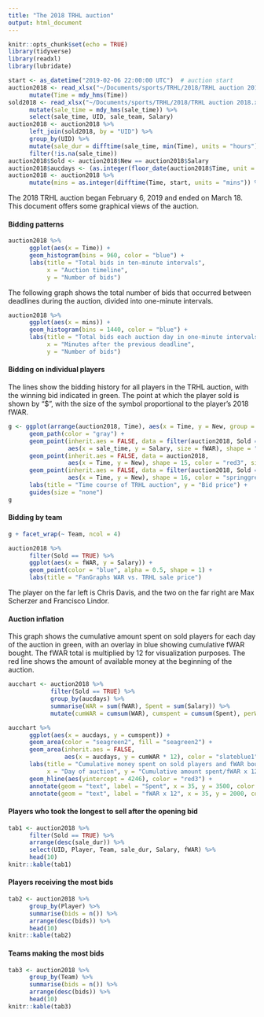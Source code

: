 ```yaml
---
title: "The 2018 TRHL auction"
output: html_document
---
```


```r
knitr::opts_chunk$set(echo = TRUE)
library(tidyverse)
library(readxl)
library(lubridate)

start <- as_datetime("2019-02-06 22:00:00 UTC")  # auction start
auction2018 <- read_xlsx("~/Documents/sports/TRHL/2018/TRHL auction 2018.xlsx", sheet = "bids") %>%
      mutate(Time = mdy_hms(Time))
sold2018 <- read_xlsx("~/Documents/sports/TRHL/2018/TRHL auction 2018.xlsx", sheet = "sold") %>%
      mutate(sale_time = mdy_hms(sale_time)) %>%
      select(sale_time, UID, sale_team, Salary)
auction2018 <- auction2018 %>%
      left_join(sold2018, by = "UID") %>%
      group_by(UID) %>%
      mutate(sale_dur = difftime(sale_time, min(Time), units = "hours")) %>%
      filter(!is.na(sale_time))
auction2018$Sold <- auction2018$New == auction2018$Salary
auction2018$aucdays <- (as.integer(floor_date(auction2018$Time, unit = "day") - floor_date(start, unit = "day"))) / 86400 + 1
auction2018 <- auction2018 %>%
      mutate(mins = as.integer(difftime(Time, start, units = "mins")) %% 1440)
```

The 2018 TRHL auction began February 6, 2019 and ended on March 18.  This document offers some graphical views of the auction.
  
  
#### Bidding patterns

```r
auction2018 %>%
      ggplot(aes(x = Time)) +
      geom_histogram(bins = 960, color = "blue") +
      labs(title = "Total bids in ten-minute intervals",
           x = "Auction timeline",
           y = "Number of bids")
```
  
  
The following graph shows the total number of bids that occurred between deadlines during the auction, divided into one-minute intervals.  
  
```r
auction2018 %>%
      ggplot(aes(x = mins)) +
      geom_histogram(bins = 1440, color = "blue") +
      labs(title = "Total bids each auction day in one-minute intervals",
           x = "Minutes after the previous deadline",
           y = "Number of bids")
```
  
  
#### Bidding on individual players

The lines show the bidding history for all players in the TRHL auction, with the winning bid indicated in green.  The point at which the player sold is shown by "$", with the size of the symbol proportional to the player's 2018 fWAR.  
  
```r
g <- ggplot(arrange(auction2018, Time), aes(x = Time, y = New, group = UID)) +
      geom_path(color = "gray") +
      geom_point(inherit.aes = FALSE, data = filter(auction2018, Sold == TRUE), 
                 aes(x = sale_time, y = Salary, size = fWAR), shape = "$", color = "springgreen4", alpha = 0.5) +
      geom_point(inherit.aes = FALSE, data = auction2018,
                 aes(x = Time, y = New), shape = 15, color = "red3", size = 1, alpha = 0.6) +
      geom_point(inherit.aes = FALSE, data = filter(auction2018, Sold == TRUE),
                 aes(x = Time, y = New), shape = 16, color = "springgreen4", size = 4, alpha = 0.8) +
      labs(title = "Time course of TRHL auction", y = "Bid price") +
      guides(size = "none")
g
```
  
  
#### Bidding by team

```r
g + facet_wrap(~ Team, ncol = 4)
```

```r
auction2018 %>%
      filter(Sold == TRUE) %>%
      ggplot(aes(x = fWAR, y = Salary)) +
      geom_point(color = "blue", alpha = 0.5, shape = 1) +
      labs(title = "FanGraphs WAR vs. TRHL sale price")
```

The player on the far left is Chris Davis, and the two on the far right are Max Scherzer and Francisco Lindor.  
  
  
#### Auction inflation

This graph shows the cumulative amount spent on sold players for each day of the auction in green, with an overlay in blue showing cumulative fWAR bought.  The fWAR total is multiplied by 12 for visualization purposes.  The red line shows the amount of available money at the beginning of the auction.  

```r
aucchart <- auction2018 %>%
            filter(Sold == TRUE) %>%
            group_by(aucdays) %>%
            summarise(WAR = sum(fWAR), Spent = sum(Salary)) %>%
            mutate(cumWAR = cumsum(WAR), cumspent = cumsum(Spent), perWAR = Spent / WAR)

aucchart %>%
      ggplot(aes(x = aucdays, y = cumspent)) +
      geom_area(color = "seagreen2", fill = "seagreen2") +
      geom_area(inherit.aes = FALSE, 
                aes(x = aucdays, y = cumWAR * 12), color = "slateblue1", fill = "slateblue1") +
      labs(title = "Cumulative money spent on sold players and fWAR bought",
           x = "Day of auction", y = "Cumulative amount spent/fWAR x 12") +
      geom_hline(aes(yintercept = 4246), color = "red3") +
      annotate(geom = "text", label = "Spent", x = 35, y = 3500, color = "white") +
      annotate(geom = "text", label = "fWAR x 12", x = 35, y = 2000, color = "white")
```
  
  
#### Players who took the longest to sell after the opening bid
  
```r
tab1 <- auction2018 %>%
      filter(Sold == TRUE) %>%
      arrange(desc(sale_dur)) %>%
      select(UID, Player, Team, sale_dur, Salary, fWAR) %>%
      head(10)
knitr::kable(tab1)
```
  
  
#### Players receiving the most bids
  
```r
tab2 <- auction2018 %>%
      group_by(Player) %>%
      summarise(bids = n()) %>%
      arrange(desc(bids)) %>%
      head(10)
knitr::kable(tab2)
```
  
  
#### Teams making the most bids

```r
tab3 <- auction2018 %>%
      group_by(Team) %>%
      summarise(bids = n()) %>%
      arrange(desc(bids)) %>%
      head(10)
knitr::kable(tab3)
```
